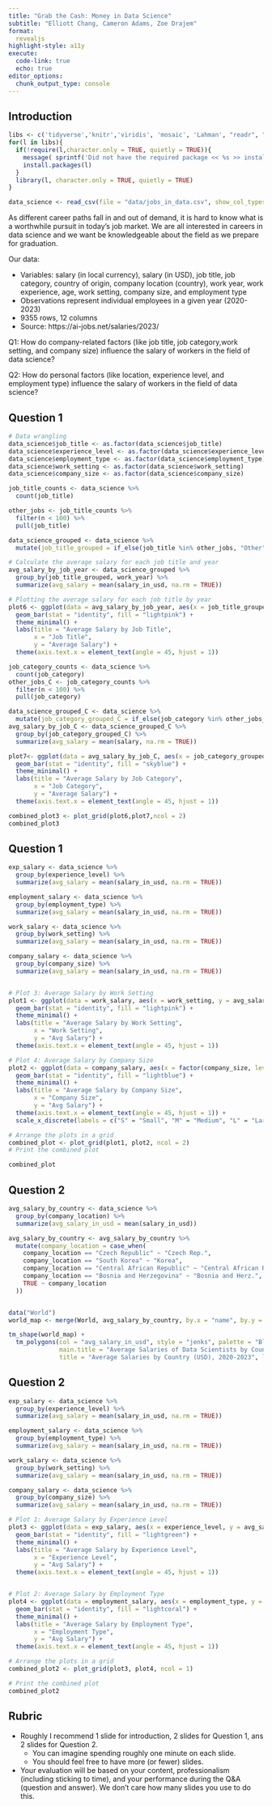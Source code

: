```yaml
---
title: "Grab the Cash: Money in Data Science"
subtitle: "Elliott Chang, Cameron Adams, Zoe Drajem"
format: 
  revealjs
highlight-style: a11y
execute:
  code-link: true
  echo: true
editor_options: 
  chunk_output_type: console
---
```


## Introduction {.smaller}

```r
libs <- c('tidyverse','knitr','viridis', 'mosaic', 'Lahman', "readr", "dplyr", "tidyr", "ggplot2", "tmap", "cowplot")
for(l in libs){
  if(!require(l,character.only = TRUE, quietly = TRUE)){
    message( sprintf('Did not have the required package << %s >> installed. Downloading now ... ',l))
    install.packages(l) 
  }
  library(l, character.only = TRUE, quietly = TRUE)
}
```

```r
data_science <- read_csv(file = "data/jobs_in_data.csv", show_col_types = FALSE)
```

As different career paths fall in and out of demand, it is hard to know what is a worthwhile pursuit in today's job market. We are all interested in careers in data science and we want be knowledgeable about the field as we prepare for graduation.

Our data:

-   Variables: salary (in local currency), salary (in USD), job title, job category, country of origin, company location (country), work year, work experience, age, work setting, company size, and employment type
-   Observations represent individual employees in a given year (2020-2023)
-   9355 rows, 12 columns
-   Source: https://ai-jobs.net/salaries/2023/


Q1: How do company-related factors (like job title, job category,work setting, and company size) influence the salary of workers in the field of data science?

Q2: How do personal factors (like location, experience level, and employment type) influence the salary of workers in the field of data science?

## Question 1

```r
# Data wrangling
data_science$job_title <- as.factor(data_science$job_title)
data_science$experience_level <- as.factor(data_science$experience_level)
data_science$employment_type <- as.factor(data_science$employment_type)
data_science$work_setting <- as.factor(data_science$work_setting)
data_science$company_size <- as.factor(data_science$company_size)
```

```r
job_title_counts <- data_science %>%
  count(job_title)

other_jobs <- job_title_counts %>%
  filter(n < 100) %>%
  pull(job_title)

data_science_grouped <- data_science %>%
  mutate(job_title_grouped = if_else(job_title %in% other_jobs, "Other", job_title))

# Calculate the average salary for each job title and year
avg_salary_by_job_year <- data_science_grouped %>%
  group_by(job_title_grouped, work_year) %>%
  summarize(avg_salary = mean(salary_in_usd, na.rm = TRUE))

# Plotting the average salary for each job title by year
plot6 <- ggplot(data = avg_salary_by_job_year, aes(x = job_title_grouped, y = avg_salary)) +
  geom_bar(stat = "identity", fill = "lightpink") +
  theme_minimal() +
  labs(title = "Average Salary by Job Title",
       x = "Job Title",
       y = "Average Salary") +
  theme(axis.text.x = element_text(angle = 45, hjust = 1))

job_category_counts <- data_science %>%
  count(job_category)
other_jobs_C <- job_category_counts %>%
  filter(n < 100) %>%
  pull(job_category)

data_science_grouped_C <- data_science %>%
  mutate(job_category_grouped_C = if_else(job_category %in% other_jobs_C, "Other", job_category))
avg_salary_by_job_C <- data_science_grouped_C %>%
  group_by(job_category_grouped_C) %>%
  summarize(avg_salary = mean(salary, na.rm = TRUE))

plot7<- ggplot(data = avg_salary_by_job_C, aes(x = job_category_grouped_C, y = avg_salary)) +
  geom_bar(stat = "identity", fill = "skyblue") +
  theme_minimal() +
  labs(title = "Average Salary by Job Category",
       x = "Job Category",
       y = "Average Salary") +
  theme(axis.text.x = element_text(angle = 45, hjust = 1))

combined_plot3 <- plot_grid(plot6,plot7,ncol = 2)
combined_plot3
```

## Question 1
```r
exp_salary <- data_science %>%
  group_by(experience_level) %>%
  summarize(avg_salary = mean(salary_in_usd, na.rm = TRUE))

employment_salary <- data_science %>%
  group_by(employment_type) %>%
  summarize(avg_salary = mean(salary_in_usd, na.rm = TRUE))

work_salary <- data_science %>%
  group_by(work_setting) %>%
  summarize(avg_salary = mean(salary_in_usd, na.rm = TRUE))

company_salary <- data_science %>%
  group_by(company_size) %>%
  summarize(avg_salary = mean(salary_in_usd, na.rm = TRUE))


# Plot 3: Average Salary by Work Setting
plot1 <- ggplot(data = work_salary, aes(x = work_setting, y = avg_salary)) +
  geom_bar(stat = "identity", fill = "lightpink") +
  theme_minimal() +
  labs(title = "Average Salary by Work Setting",
       x = "Work Setting",
       y = "Avg Salary") +
  theme(axis.text.x = element_text(angle = 45, hjust = 1))

# Plot 4: Average Salary by Company Size
plot2 <- ggplot(data = company_salary, aes(x = factor(company_size, levels = c("S", "M", "L")), y = avg_salary)) +
  geom_bar(stat = "identity", fill = "lightblue") +
  theme_minimal() +
  labs(title = "Average Salary by Company Size",
       x = "Company Size",
       y = "Avg Salary") +
  theme(axis.text.x = element_text(angle = 45, hjust = 1)) +
  scale_x_discrete(labels = c("S" = "Small", "M" = "Medium", "L" = "Large"))

# Arrange the plots in a grid
combined_plot <- plot_grid(plot1, plot2, ncol = 2)
# Print the combined plot

combined_plot
```

## Question 2

```r
avg_salary_by_country <- data_science %>%
  group_by(company_location) %>%
  summarize(avg_salary_in_usd = mean(salary_in_usd))

avg_salary_by_country <- avg_salary_by_country %>%
  mutate(company_location = case_when(
    company_location == "Czech Republic" ~ "Czech Rep.",
    company_location == "South Korea" ~ "Korea",
    company_location == "Central African Republic" ~ "Central African Rep.",
    company_location == "Bosnia and Herzegovina" ~ "Bosnia and Herz.",
    TRUE ~ company_location
  ))


data("World")
world_map <- merge(World, avg_salary_by_country, by.x = "name", by.y = "company_location", all.x = TRUE)

tm_shape(world_map) +
  tm_polygons(col = "avg_salary_in_usd", style = "jenks", palette = "Blues",
              main.title = "Average Salaries of Data Scientists by Country, 2020-2023",
              title = "Average Salaries by Country (USD), 2020-2023", legend.title = "Salary Range")
```


## Question 2
```r
exp_salary <- data_science %>%
  group_by(experience_level) %>%
  summarize(avg_salary = mean(salary_in_usd, na.rm = TRUE))

employment_salary <- data_science %>%
  group_by(employment_type) %>%
  summarize(avg_salary = mean(salary_in_usd, na.rm = TRUE))

work_salary <- data_science %>%
  group_by(work_setting) %>%
  summarize(avg_salary = mean(salary_in_usd, na.rm = TRUE))

company_salary <- data_science %>%
  group_by(company_size) %>%
  summarize(avg_salary = mean(salary_in_usd, na.rm = TRUE))

# Plot 1: Average Salary by Experience Level
plot3 <- ggplot(data = exp_salary, aes(x = experience_level, y = avg_salary)) +
  geom_bar(stat = "identity", fill = "lightgreen") +
  theme_minimal() +
  labs(title = "Average Salary by Experience Level",
       x = "Experience Level",
       y = "Avg Salary") +
  theme(axis.text.x = element_text(angle = 45, hjust = 1))


# Plot 2: Average Salary by Employment Type
plot4 <- ggplot(data = employment_salary, aes(x = employment_type, y = avg_salary)) +
  geom_bar(stat = "identity", fill = "lightcoral") +
  theme_minimal() +
  labs(title = "Average Salary by Employment Type",
       x = "Employment Type",
       y = "Avg Salary") +
  theme(axis.text.x = element_text(angle = 45, hjust = 1))

# Arrange the plots in a grid
combined_plot2 <- plot_grid(plot3, plot4, ncol = 1)

# Print the combined plot
combined_plot2
```


## Rubric

-   Roughly I recommend 1 slide for introduction, 2 slides for Question 1, ans 2 slides for Question 2.
    -   You can imagine spending roughly one minute on each slide.
    -   You should feel free to have more (or fewer) slides.
-   Your evaluation will be based on your content, professionalism (including sticking to time), and your performance during the Q&A (question and answer). We don't care how many slides you use to do this.
